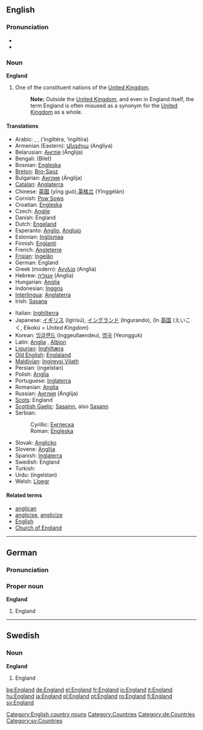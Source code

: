 {{wikipedia}}

==English==

{{rank|hold|cause|close|419|England|sense|ten|beautiful}}

===Pronunciation===
*{{IPA|/ˈɪŋglənd/}}
*{{SAMPA|/"INgl@nd/}}

===Noun===
'''England'''

#One of the constituent nations of the [[United Kingdom]]. 
#:'''Note:''' Outside the [[United Kingdom]], and even in England itself, the term England is often misused as a synonym for the [[United Kingdom]] as a whole.

====Translations====
{{top}}
*Arabic: {{ARchar|[[انجلترا]]}} {{f}}, {{ARchar|[[انكلترا]]}} {{f}}, {{ARchar|[[انكلترة]]}} {{f}} (’ingiltéra, ’ingiltíra)
*Armenian (Eastern): [[Անգլիյա]] (Angliya)
*Belarusian: [[Англiя]] (Ánglija) {{f}}
*Bengali: (Bilet)
*Bosnian: [[Engleska#Bosnian|Engleska]] {{f}}
*[[Breton]]: [[Bro-Saoz]]
*Bulgarian: [[Англия]] (Ánglija) {{f}}
*[[Catalan]]: [[Anglaterra]] {{f}}
*Chinese: [[英国]] (yīng guó),[[英格兰]] (Yīnggélán)
*Cornish: [[Pow Sows]]
*Croatian: [[Engleska#Croatian|Engleska]] {{f}}
*Czech: [[Anglie]] {{f}}
*Danish: England
*Dutch: [[Engeland]] {{n}}
*Esperanto: [[Anglio]], [[Anglujo]]
*Estonian: [[Inglismaa]]
*Finnish: [[Englanti]]
*French: [[Angleterre]] {{f}}
*[[Frisian]]: [[Ingelân]] {{n}}
*German: England {{n}}
*Greek (modern): [[Αγγλία]] (Anglía) {{f}}
*Hebrew: [[אנגליה]] (Anglia) {{f}}
*Hungarian: [[Anglia]]
*Indonesian: [[Inggris]]
*[[Interlingua]]: [[Anglaterra]]
*Irish: [[Sasana]] {{m}}
{{mid}}
*Italian: [[Inghilterra]] {{f}}
*Japanese: [[イギリス]] (Igirisú), [[イングランド]] (Ingurando), (In [[英国]] (えいこく, Eikokú = ''United Kingdom'')
*Korean: [[잉글랜드]] (Inggeullaendeu), [[영국]] (Yeongguk)
*Latin: [[Anglia]] {{f}}, [[Albion]] {{f}}
*[[Ligurian]]: [[Inghiltæra]]
*[[Old English]]: [[Englaland]] {{n}}
*[[Maldivian]]: [[Ingireysi Vilath]]
*Persian: {{FAchar|[[انگلستان]]}} (ingelstan)
*Polish: [[Anglia]] {{f}}
*Portuguese: [[Inglaterra]] {{f}}
*Romanian: [[Anglia]] {{f}}
*Russian: [[Англия]] (Ánglija) {{f}}
*[[Scots]]: England
*[[Scottish Gaelic]]: [[Sasainn]], also [[Sasann]] {{m}}
*Serbian:
*:Cyrillic: [[Енглеска#Serbian|Енглеска]] {{f}}
*:Roman: [[Engleska#Serbian|Engleska]] {{f}}
*Slovak: [[Anglicko]]
*Slovene: [[Anglija]] {{f}}
*Spanish: [[Inglaterra]] {{f}}
*Swedish: England
*Turkish: {{Unicode|[[İngiltere]]}}
*Urdu: {{URchar|[[انگلستان]]}} (ingelstan)
*Welsh: [[Lloegr]] {{f}}
{{bottom}}

====Related terms====
*[[anglican]]
*[[anglicise]], [[anglicize]]
*[[English]]
*[[Church of England]]


----

==German==
===Pronunciation===
{{IPA|/ˈɛŋlant/}}

===Proper noun===
'''England''' {{n}}

#England


----

==Swedish==
===Noun===
'''England'''
#England

[[Category:English country nouns]]
[[Category:Countries]]
[[Category:de:Countries]]
[[Category:sv:Countries]]

[[bg:England]]
[[de:England]]
[[el:England]]
[[fr:England]]
[[io:England]]
[[it:England]]
[[hu:England]]
[[ja:England]]
[[pl:England]]
[[pt:England]]
[[ro:England]]
[[fi:England]]
[[sv:England]]